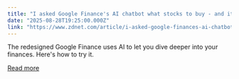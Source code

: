 ```yaml
---
title: "I asked Google Finance's AI chatbot what stocks to buy - and its answer surprised me"
date: "2025-08-28T19:25:00.000Z"
link: "https://www.zdnet.com/article/i-asked-google-finances-ai-chatbot-what-stocks-to-buy-and-its-answer-surprised-me/"
---
```


The redesigned Google Finance uses AI to let you dive deeper into your finances. Here's how to try it.

[Read more](https://www.zdnet.com/article/i-asked-google-finances-ai-chatbot-what-stocks-to-buy-and-its-answer-surprised-me/)
